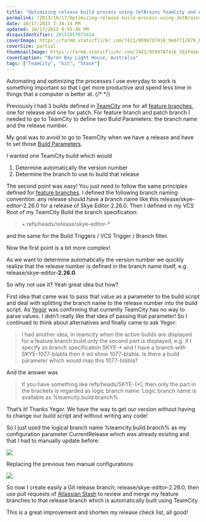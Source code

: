 ```yaml
---
title: "Optimizing release build process using JetBrains TeamCity and Atlassian Stash"
permalink: /2013/10/17/Optimizing-release-build-process-using-JetBrains-TeamCity-and-Atlassian-Stash/
date: 10/17/2013 7:34:14 PM
updated: 10/17/2013 9:55:36 PM
disqusIdentifier: 20131017073414
coverImage: https://farm8.staticflickr.com/7421/9599787416_9e67712879_h.jpg
coverSize: partial
thumbnailImage: https://farm8.staticflickr.com/7421/9599787416_582f4ab142_q.jpg
coverCaption: "Byron Bay Light House, Australia"
tags: ["TeamCity", "Git", "Stash"]
---
```

Automating and optimizing the processes I use everyday to work is something important so that I get more productive and spend less time in things that a computer is better at.
{/* <!-- more --> */}

Previously I had 3 builds defined in [TeamCity](http://www.jetbrains.com/teamcity/) one for all [feature branches](http://confluence.jetbrains.com/display/TCD8/Working+with+Feature+Branches), one for release and one for patch. For feature branch and patch branch I needed to go to TeamCity to define two Build Parameters: the branch name and the release number.

My goal was to avoid to go to TeamCity when we have a release and have to set those [Build Parameters](http://confluence.jetbrains.com/display/TCD8/Configuring+Build+Parameters).

I wanted one TeamCity build which would

1.  Determine automatically the version number 
2.  Determine the branch to use to build that release   

The second point was easy! You just need to follow the same principles defined for [feature branches](http://confluence.jetbrains.com/display/TCD8/Working+with+Feature+Branches). I defined the following branch naming convention: any release should have a branch name like this release/skye-editor-2.26.0 for a release of Skye Editor 2.26.0. Then I defined in my VCS Root of my TeamCity Build the branch specification:

> +:refs/heads/release/skye-editor-*

and the same for the Build Triggers / VCS Trigger / Branch filter.

Now the first point is a bit more complex!

As we want to determine automatically the version number we quickly realize that the release number is defined in the branch name itself, e.g. release/skye-editor-**2.26.0**. 

So why not use it? Yeah great idea but how? 

First idea that came was to pass that value as a parameter to the build script and deal with splitting the branch name to the release number into the build script. As [Yegor](http://www.jetbrains.com/company/people/Yarko_Yegor.html) was confirming that currently TeamCity has no way to parse values. I didn’t really like that idea of passing that parameter! So I continued to think about alternatives and finally came to ask Yegor:

> I had another idea, in teamcity when the active builds are displayed for a feature branch build only the second part is displayed, e.g. if I specify as branch specification SKYE-* and I have a branch with SKYE-1077-blabla then it wil show 1077-blabla. Is there a build parameter which would map this 1077-blabla?

And the answer was

> If you have something like refs/heads/SKYE-(*), then only the part in the brackets is regarded as logic branch name. Logic branch name is available as %teamcity.build.branch%

That’s it! Thanks Yegor. We have the way to get our version without having to change our build script and without writing any code!

So I just used the logical branch name %teamcity.build.branch% as my configuration parameter CurrentRelease which was already existing and that I had to manually update before:

![](http://farm4.staticflickr.com/3672/10324541816_1c57beaa6c_o.png)

Replacing the previous two manual configurations

![](http://farm8.staticflickr.com/7453/10324571806_5a56729f3e_o.png)

So now I create easily a Git release branch; release/skye-editor-2.26.0, then use pull requests of [Atlassian Stash](https://www.atlassian.com/software/stash/overview) to review and merge my feature branches to that release branch which is automatically built using TeamCity.

This is a great improvement and shorten my release check list, all good!
